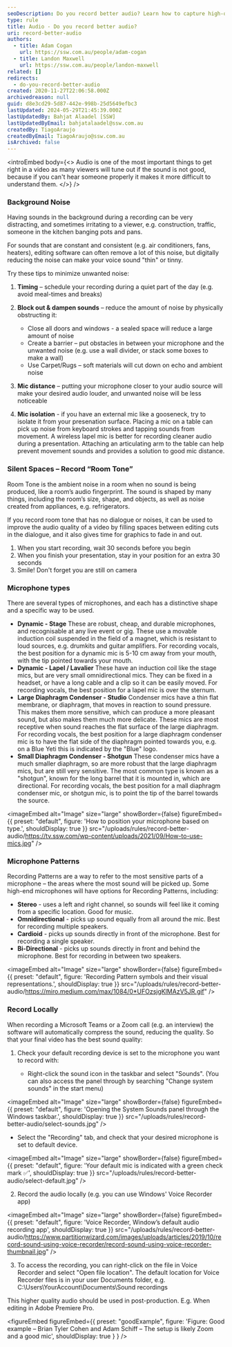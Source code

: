 ```yaml
---
seoDescription: Do you record better audio? Learn how to capture high-quality sound with our expert tips on microphone types, recording patterns, and silent spaces.
type: rule
title: Audio - Do you record better audio?
uri: record-better-audio
authors:
  - title: Adam Cogan
    url: https://ssw.com.au/people/adam-cogan
  - title: Landon Maxwell
    url: https://ssw.com.au/people/landon-maxwell
related: []
redirects:
  - do-you-record-better-audio
created: 2020-11-27T22:06:58.000Z
archivedreason: null
guid: d8e3cd29-5d87-442e-998b-25d5649efbc3
lastUpdated: 2024-05-29T21:45:39.000Z
lastUpdatedBy: Bahjat Alaadel [SSW]
lastUpdatedByEmail: bahjatalaadel@ssw.com.au
createdBy: TiagoAraujo
createdByEmail: TiagoAraujo@ssw.com.au
isArchived: false
---
```


<introEmbed
  body={<>
Audio is one of the most important things to get right in a video as many viewers will tune out if the sound is not good, because if you can't hear someone properly it makes it more difficult to understand them.
  </>}
/>
### Background Noise

Having sounds in the background during a recording can be very distracting, and sometimes irritating to a viewer, e.g. construction, traffic, someone in the kitchen banging pots and pans.

For sounds that are constant and consistent (e.g. air conditioners, fans, heaters), editing software can often remove a lot of this noise, but digitally reducing the noise can make your voice sound "thin" or tinny.

Try these tips to minimize unwanted noise:

1. **Timing** – schedule your recording during a quiet part of the day (e.g. avoid meal-times and breaks)
2. **Block out & dampen sounds** – reduce the amount of noise by physically obstructing it:

   - Close all doors and windows - a sealed space will reduce a large amount of noise
   - Create a barrier – put obstacles in between your microphone and the unwanted noise (e.g. use a wall divider, or stack some boxes to make a wall)
   - Use Carpet/Rugs – soft materials will cut down on echo and ambient noise

3. **Mic distance** – putting your microphone closer to your audio source will make your desired audio louder, and unwanted noise will be less noticeable
4. **Mic isolation** - if you have an external mic like a gooseneck, try to isolate it from your presenation surface. Placing a mic on a table can pick up noise from keyboard strokes and tapping sounds from movement. A wireless lapel mic is better for recording cleaner audio during a presentation. Attaching an articulating arm to the table can help prevent movement sounds and provides a solution to good mic distance.

### Silent Spaces – Record “Room Tone”

Room Tone is the ambient noise in a room when no sound is being produced, like a room’s audio fingerprint.
The sound is shaped by many things, including the room’s size, shape, and objects, as well as noise created from appliances, e.g. refrigerators.

If you record room tone that has no dialogue or noises, it can be used to improve the audio quality of a video by filling spaces between editing cuts in the dialogue, and it also gives time for graphics to fade in and out.

1. When you start recording, wait 30 seconds before you begin
2. When you finish your presentation, stay in your position for an extra 30 seconds
3. Smile! Don't forget you are still on camera

### Microphone types

There are several types of microphones, and each has a distinctive shape and a specific way to be used.

- **Dynamic - Stage**
  These are robust, cheap, and durable microphones, and recognisable at any live event or gig.
  These use a movable induction coil suspended in the field of a magnet, which is resistant to loud sources, e.g. drumkits and guitar amplifiers.
  For recording vocals, the best position for a dynamic mic is 5-10 cm away from your mouth, with the tip pointed towards your mouth.
- **Dynamic - Lapel / Lavalier**
  These have an induction coil like the stage mics, but are very small omnidirectional mics. They can be fixed in a headset, or have a long cable and a clip so it can be easily moved.
  For recording vocals, the best position for a lapel mic is over the sternum.
- **Large Diaphragm Condenser - Studio**
  Condenser mics have a thin flat membrane, or diaphragm, that moves in reaction to sound pressure. This makes them more sensitive, which can produce a more pleasant sound, but also makes them much more delicate.
  These mics are most receptive when sound reaches the flat surface of the large diaphragm.
  For recording vocals, the best position for a large diaphragm condenser mic is to have the flat side of the diaphragm pointed towards you, e.g. on a Blue Yeti this is indicated by the "Blue" logo.
- **Small Diaphragm Condenser - Shotgun**
  These condenser mics have a much smaller diaphragm, so are more robust that the large diaphragm mics, but are still very sensitive. The most common type is known as a "shotgun", known for the long barrel that it is mounted in, which are directional.
  For recording vocals, the best position for a mall diaphragm condenser mic, or shotgun mic, is to point the tip of the barrel towards the source.


<imageEmbed
  alt="Image"
  size="large"
  showBorder={false}
  figureEmbed={{
    preset: "default",
    figure: 'How to position your microphone based on type.',
    shouldDisplay: true
  }}
  src="/uploads/rules/record-better-audio/https://tv.ssw.com/wp-content/uploads/2021/09/How-to-use-mics.jpg"
/>

### Microphone Patterns

Recording Patterns are a way to refer to the most sensitive parts of a microphone – the areas where the most sound will be picked up.
Some high-end microphones will have options for Recording Patterns, including:

- **Stereo** - uses a left and right channel, so sounds will feel like it coming from a specific location. Good for music.
- **Omnidirectional** - picks up sound equally from all around the mic. Best for recording multiple speakers.
- **Cardioid** - picks up sounds directly in front of the microphone. Best for recording a single speaker.
- **Bi-Directional** - picks up sounds directly in front and behind the microphone. Best for recording in between two speakers.


<imageEmbed
  alt="Image"
  size="large"
  showBorder={false}
  figureEmbed={{
    preset: "default",
    figure: 'Recording Pattern symbols and their visual representations.',
    shouldDisplay: true
  }}
  src="/uploads/rules/record-better-audio/https://miro.medium.com/max/1084/0*UFOzsjgKlMAzV5JR.gif"
/>

### Record Locally

When recording a Microsoft Teams or a Zoom call (e.g. an interview) the software will automatically compress the sound, reducing the quality.
So that your final video has the best sound quality:

1. Check your default recording device is set to the microphone you want to record with:

   - Right-click the sound icon in the taskbar and select "Sounds". (You can also access the panel through by searching "Change system sounds" in the start menu)

   
<imageEmbed
  alt="Image"
  size="large"
  showBorder={false}
  figureEmbed={{
    preset: "default",
    figure: 'Opening the System Sounds panel through the Windows taskbar.',
    shouldDisplay: true
  }}
  src="/uploads/rules/record-better-audio/select-sounds.jpg"
/>

   - Select the "Recording" tab, and check that your desired microphone is set to default device.


<imageEmbed
  alt="Image"
  size="large"
  showBorder={false}
  figureEmbed={{
    preset: "default",
    figure: 'Your default mic is indicated with a green check mark ✅',
    shouldDisplay: true
  }}
  src="/uploads/rules/record-better-audio/select-default.jpg"
/>

2. Record the audio locally (e.g. you can use Windows' Voice Recorder app)


<imageEmbed
  alt="Image"
  size="large"
  showBorder={false}
  figureEmbed={{
    preset: "default",
    figure: 'Voice Recorder, Window’s default audio recording app',
    shouldDisplay: true
  }}
  src="/uploads/rules/record-better-audio/https://www.partitionwizard.com/images/uploads/articles/2019/10/record-sound-using-voice-recorder/record-sound-using-voice-recorder-thumbnail.jpg"
/>

3. To access the recording, you can right-click on the file in Voice Recorder and select "Open file location". The default location for Voice Recorder files is in your user Documents folder, e.g. C:\Users\YourAccount\Documents\Sound recordings

This higher quality audio should be used in post-production. E.g. When editing in Adobe Premiere Pro.

<youtubeEmbed url="https://www.youtube.com/embed/yfbKXqRAgOA" description="" />

<figureEmbed figureEmbed={{
  preset: "goodExample",
  figure: 'Figure: Good example – Brian Tyler Cohen and Adam Schiff – The setup is likely Zoom and a good mic',
  shouldDisplay: true
} } />
